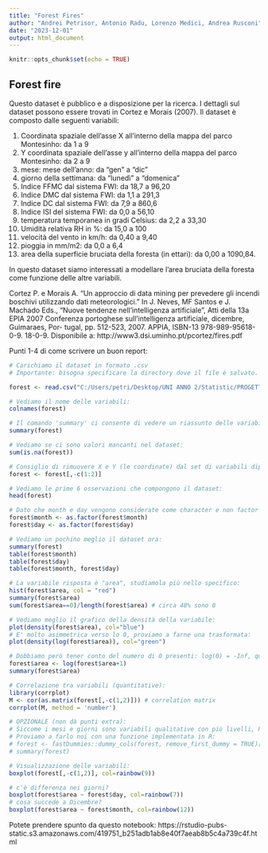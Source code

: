---
title: "Forest Fires"
author: "Andrei Petrisor, Antonio Radu, Lorenzo Medici, Andrea Rusconi"
date: "2023-12-01"
output: html_document
---

```{r setup, include=FALSE}
knitr::opts_chunk$set(echo = TRUE)
```

## Forest fire

Questo dataset è pubblico e a disposizione per la ricerca. I dettagli sul dataset possono essere trovati in Cortez
e Morais (2007). Il dataset è composto dalle seguenti variabili:

1. Coordinata spaziale dell'asse X all'interno della mappa del parco Montesinho: da 1 a 9
2. Y coordinata spaziale dell'asse y all'interno della mappa del parco Montesinho: da 2 a 9
3. mese: mese dell'anno: da "gen" a "dic"
4. giorno della settimana: da "lunedì" a "domenica"
5. Indice FFMC dal sistema FWI: da 18,7 a 96,20
6. Indice DMC dal sistema FWI: da 1,1 a 291,3
7. Indice DC dal sistema FWI: da 7,9 a 860,6
8. Indice ISI del sistema FWI: da 0,0 a 56,10
9. temperatura temporanea in gradi Celsius: da 2,2 a 33,30
10. Umidità relativa RH in %: da 15,0 a 100
11. velocità del vento in km/h: da 0,40 a 9,40
12. pioggia in mm/m2: da 0,0 a 6,4
13. area della superficie bruciata della foresta (in ettari): da 0,00 a 1090,84.

In questo dataset siamo interessati a modellare l'area bruciata della foresta come funzione delle altre variabili.

Cortez P. e Morais A. "Un approccio di data mining per prevedere gli incendi boschivi
utilizzando dati meteorologici." In J. Neves, MF Santos e J. Machado Eds.,
"Nuove tendenze nell'intelligenza artificiale", Atti della 13a EPIA 2007
Conferenza portoghese sull'intelligenza artificiale, dicembre, Guimaraes, Por-
tugal, pp. 512-523, 2007. APPIA, ISBN-13 978-989-95618-0-9. 18-0-9.
Disponibile a:
http://www3.dsi.uminho.pt/pcortez/fires.pdf

Punti 1-4 di come scrivere un buon report:

```{r, echo=F, message=F}
# Carichiamo il dataset in formato .csv
# Importante: bisogna specificare la directory dove il file è salvato.

forest <- read.csv("C:/Users/petri/Desktop/UNI ANNO 2/Statistic/PROGETTO/Forest_fire/forestfires.csv")

# Vediamo il nome delle variabili:
colnames(forest)

# Il comando 'summary' ci consente di vedere un riassunto delle variabili del dataset (min, max, etc.)
summary(forest)

# Vediamo se ci sono valori mancanti nel dataset:
sum(is.na(forest))

# Consiglio di rimuovere X e Y (le coordinate) dal set di variabili dipendenti in uso:
forest <- forest[,-c(1:2)]

# Vediamo le prime 6 osservazioni che compongono il dataset:
head(forest)

# Dato che month e day vengono considerate come character e non factor le trasformiamo:
forest$month <- as.factor(forest$month)
forest$day <- as.factor(forest$day)

# Vediamo un pochino meglio il dataset ora:
summary(forest)
table(forest$month)
table(forest$day)
table(forest$month, forest$day)

# La variabile risposta è "area", studiamola più nello specifico:
hist(forest$area, col = "red")
summary(forest$area)
sum(forest$area==0)/length(forest$area) # circa 48% sono 0

# Vediamo meglio il grafico della densità della variabile:
plot(density(forest$area), col="blue")
# E' molto asimmetrica verso lo 0, proviamo a farne una trasformata:
plot(density(log(forest$area)), col="green")

# Dobbiamo però tener conto del numero di 0 presenti: log(0) = -Inf, quindi
forest$area <- log(forest$area+1)
summary(forest$area)

# Correlazione tra variabili (quantitative):
library(corrplot)
M <- cor(as.matrix(forest[,-c(1,2)])) # correlation matrix
corrplot(M, method = 'number')

# OPZIONALE (non dà punti extra):
# Siccome i mesi e giorni sono variabili qualitative con più livelli, R automaticamente splitta in livelli le variabili usando il modello lineare o lineare generalizzato.
# Proviamo a farlo noi con una funzione implementata in R:
# forest <- fastDummies::dummy_cols(forest, remove_first_dummy = TRUE)[-c(1,2)]
# summary(forest)

# Visualizzazione delle variabili:
boxplot(forest[,-c(1,2)], col=rainbow(9))

# c'è differenza nei giorni?
boxplot(forest$area ~ forest$day, col=rainbow(7))
# cosa succede a Dicembre?
boxplot(forest$area ~ forest$month, col=rainbow(12)) 
```

Potete prendere spunto da questo notebook: https://rstudio-pubs-static.s3.amazonaws.com/419751_b251adb1ab8e40f7aeab8b5c4a739c4f.html



